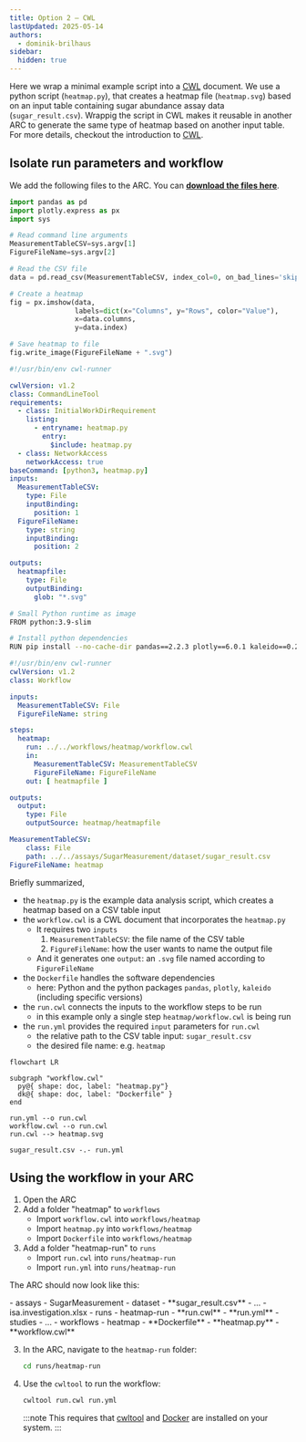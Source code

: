 ```yaml
---
title: Option 2 – CWL
lastUpdated: 2025-05-14
authors:
  - dominik-brilhaus
sidebar:
  hidden: true
---
```



Here we wrap a minimal example script into a [CWL](/nfdi4plants.knowledgebase/cwl) document. We use a python script (`heatmap.py`), that creates a heatmap file (`heatmap.svg`) based on an input table containing sugar abundance assay data (`sugar_result.csv`).
Wrappig the script in CWL makes it reusable in another ARC to generate the same type of heatmap based on another input table. For more details, checkout the introduction to [CWL](/nfdi4plants.knowledgebase/cwl).

## Isolate run parameters and workflow

We add the following files to the ARC. You can <a href="/nfdi4plants.knowledgebase/violas-cwl.zip">**download the files here**</a>. 

<Tabs syncKey="os">
<TabItem label="heatmap.py" icon='seti:python'>

```python
import pandas as pd
import plotly.express as px
import sys

# Read command line arguments
MeasurementTableCSV=sys.argv[1]
FigureFileName=sys.argv[2]

# Read the CSV file
data = pd.read_csv(MeasurementTableCSV, index_col=0, on_bad_lines='skip')

# Create a heatmap
fig = px.imshow(data, 
                labels=dict(x="Columns", y="Rows", color="Value"),
                x=data.columns, 
                y=data.index)

# Save heatmap to file
fig.write_image(FigureFileName + ".svg")
```

</TabItem>

<TabItem label="workflow.cwl" icon='simple-icons:commonworkflowlanguage'>

```yaml
#!/usr/bin/env cwl-runner

cwlVersion: v1.2
class: CommandLineTool
requirements:
  - class: InitialWorkDirRequirement
    listing:
      - entryname: heatmap.py
        entry:
          $include: heatmap.py
  - class: NetworkAccess
    networkAccess: true
baseCommand: [python3, heatmap.py]
inputs:
  MeasurementTableCSV:
    type: File
    inputBinding:
      position: 1
  FigureFileName:
    type: string
    inputBinding:
      position: 2

outputs:
  heatmapfile:
    type: File
    outputBinding:
      glob: "*.svg"
```

</TabItem>

<TabItem label="Dockerfile" icon='seti:docker'>

```bash
# Small Python runtime as image
FROM python:3.9-slim

# Install python dependencies
RUN pip install --no-cache-dir pandas==2.2.3 plotly==6.0.1 kaleido==0.2.1
```

</TabItem>

<TabItem label="run.cwl">

```yaml
#!/usr/bin/env cwl-runner
cwlVersion: v1.2
class: Workflow

inputs:
  MeasurementTableCSV: File
  FigureFileName: string

steps:
  heatmap:
    run: ../../workflows/heatmap/workflow.cwl
    in:
      MeasurementTableCSV: MeasurementTableCSV
      FigureFileName: FigureFileName
    out: [ heatmapfile ]

outputs:
  output:
    type: File
    outputSource: heatmap/heatmapfile
```

</TabItem>

<TabItem label="run.yml" icon='seti:yml'>

```yaml
MeasurementTableCSV:
    class: File
    path: ../../assays/SugarMeasurement/dataset/sugar_result.csv
FigureFileName: heatmap
```

</TabItem>

</Tabs>


Briefly summarized,

- the `heatmap.py` is the example data analysis script, which creates a heatmap based on a CSV table input
- the `workflow.cwl` is a CWL document that incorporates the `heatmap.py`
  - It requires two `inputs`
    1. `MeasurementTableCSV`: the file name of the CSV table
    2. `FigureFileName`: how the user wants to name the output file
  - And it generates one `output`: an `.svg` file named according to `FigureFileName`
- the `Dockerfile` handles the software dependencies
  - here: Python and the python packages `pandas`, `plotly`, `kaleido` (including specific versions)
- the `run.cwl` connects the inputs to the workflow steps to be run
  - in this example only a single step `heatmap/workflow.cwl` is being run
- the `run.yml` provides the required `input` parameters for `run.cwl`
  - the relative path to the CSV table input: `sugar_result.csv`
  - the desired file name: e.g. `heatmap`

<Mermaid>

```mermaid
flowchart LR

subgraph "workflow.cwl"
  py@{ shape: doc, label: "heatmap.py"}
  dk@{ shape: doc, label: "Dockerfile" }
end

run.yml --o run.cwl
workflow.cwl --o run.cwl
run.cwl --> heatmap.svg

sugar_result.csv -.- run.yml
```

</Mermaid>

## Using the workflow in your ARC

<Steps>

1. Open the ARC
1. Add a folder "heatmap" to `workflows`
   - Import `workflow.cwl` into `workflows/heatmap`
   - Import `heatmap.py` into `workflows/heatmap`
   - Import `Dockerfile` into `workflows/heatmap`
2. Add a folder "heatmap-run" to `runs` 
   - Import `run.cwl` into `runs/heatmap-run`
   - Import `run.yml` into `runs/heatmap-run`

</Steps>

The ARC should now look like this:

<FileTree>
- assays
  - SugarMeasurement
    - dataset
      - **sugar_result.csv**
    - ...
- isa.investigation.xlsx
- runs
    - heatmap-run
        - **run.cwl**
        - **run.yml**
- studies
- ...
- workflows
  - heatmap
    - **Dockerfile**
    - **heatmap.py**
    - **workflow.cwl**
</FileTree>


<Steps>

3. In the ARC, navigate to the `heatmap-run` folder:

    ```bash
    cd runs/heatmap-run
    ```

4. Use the `cwltool` to run the workflow:

    ```bash
    cwltool run.cwl run.yml
    ```
    
    :::note
    This requires that [cwltool](/nfdi4plants.knowledgebase/cwl/cwl-runner-installation) and [Docker](https://docs.docker.com/engine/install/) are installed on your system.
    :::

</Steps>
